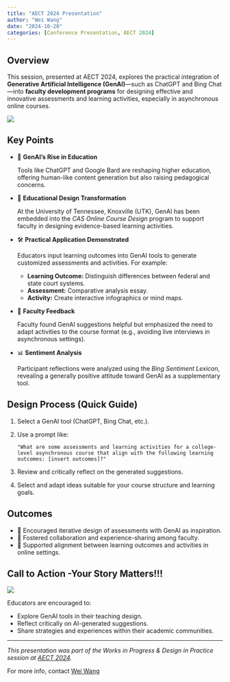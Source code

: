 ```yaml
---
title: "AECT 2024 Presentation"
author: "Wei Wang"
date: "2024-10-20"
categories: [Conference Presentation, AECT 2024]
---
```


## Overview

This session, presented at AECT 2024, explores the practical integration of **Generative Artificial Intelligence (GenAI)**—such as ChatGPT and Bing Chat—into **faculty development programs** for designing effective and innovative assessments and learning activities, especially in asynchronous online courses.

![](IMG_0077.jpg)

## Key Points

- 🚀 **GenAI's Rise in Education**
    
    Tools like ChatGPT and Google Bard are reshaping higher education, offering human-like content generation but also raising pedagogical concerns.
    
- 🧠 **Educational Design Transformation**
    
    At the University of Tennessee, Knoxville (UTK), GenAI has been embedded into the *CAS Online Course Design* program to support faculty in designing evidence-based learning activities.
    
- 🛠️ **Practical Application Demonstrated**
    
    Educators input learning outcomes into GenAI tools to generate customized assessments and activities. For example:
    
    - **Learning Outcome:** Distinguish differences between federal and state court systems.
    - **Assessment:** Comparative analysis essay.
    - **Activity:** Create interactive infographics or mind maps.
- 💬 **Faculty Feedback**
    
    Faculty found GenAI suggestions helpful but emphasized the need to adapt activities to the course format (e.g., avoiding live interviews in asynchronous settings).
    
- 📊 **Sentiment Analysis**
    
    Participant reflections were analyzed using the *Bing Sentiment Lexicon*, revealing a generally positive attitude toward GenAI as a supplementary tool.
    

## Design Process (Quick Guide)

1. Select a GenAI tool (ChatGPT, Bing Chat, etc.).
2. Use a prompt like:
    
    ```
    "What are some assessments and learning activities for a college-level asynchronous course that align with the following learning outcomes: [insert outcomes]?"
    
    ```
    
3. Review and critically reflect on the generated suggestions.
4. Select and adapt ideas suitable for your course structure and learning goals.

## Outcomes

- 🔄 Encouraged iterative design of assessments with GenAI as inspiration.
- 👥 Fostered collaboration and experience-sharing among faculty.
- 🎯 Supported alignment between learning outcomes and activities in online settings.

## Call to Action -Your Story Matters!!!
![](IMG_1851.jpg)

Educators are encouraged to:

- Explore GenAI tools in their teaching design.
- Reflect critically on AI-generated suggestions.
- Share strategies and experiences within their academic communities.

---

*This presentation was part of the Works in Progress & Design in Practice session at [AECT 2024](https://aect.org/).*

For more info, contact [Wei Wang](mailto:wwang93@vols.utk.edu)